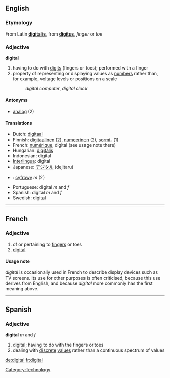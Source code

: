 ==English==

===Etymology===
From Latin '''[[digitalis]]''', from '''[[digitus]]''', ''finger'' or ''toe''

===Adjective===
'''digital''' {{notcomp}}

# having to do with [[digit]]s (fingers or toes); performed with a finger
# property of representing or displaying values as [[number]]s rather than, for example, voltage levels or positions on a scale
#: ''digital computer'', ''digital clock''

====Antonyms====
*[[analog]] (2)

====Translations====
*Dutch: [[digitaal]]
*Finnish: [[digitaalinen]] (2), [[numeerinen]] (2), [[sormi-]] (1)
*French: [[numérique]], digital (see usage note there)
*Hungarian: [[digitális]]
*Indonesian: digital
*[[Interlingua]]: digital
*Japanese: [[デジタル]] (dejitaru)
*{{pl}}: [[cyfrowy]] ''m'' (2)
*Portuguese: digital ''m'' and ''f''
*Spanish: digital ''m'' and ''f''
*Swedish: digital

----

== French ==
=== Adjective ===

# of or pertaining to [[finger]]s or toes
# [[digital]]

==== Usage note ====

''digital'' is occasionally used in French to describe display devices such as TV screens. Its use for other purposes is often criticised, because this use derives from English, and because ''digital'' more commonly has the first meaning above.
----

==Spanish==
===Adjective===
'''digital'''  ''m'' and ''f''

# digital; having to do with the fingers or toes
# dealing with [[discrete]] [[values]] rather than a continuous spectrum of values
[[Category:Technology]]

[[de:digital]]
[[fr:digital]]